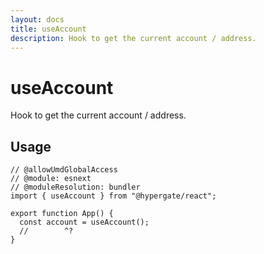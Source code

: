 ```yaml
---
layout: docs
title: useAccount
description: Hook to get the current account / address.
---
```


# useAccount

Hook to get the current account / address.

## Usage

```tsx twoslash
// @allowUmdGlobalAccess
// @module: esnext
// @moduleResolution: bundler
import { useAccount } from "@hypergate/react";

export function App() {
  const account = useAccount();
  //        ^?
}
```
